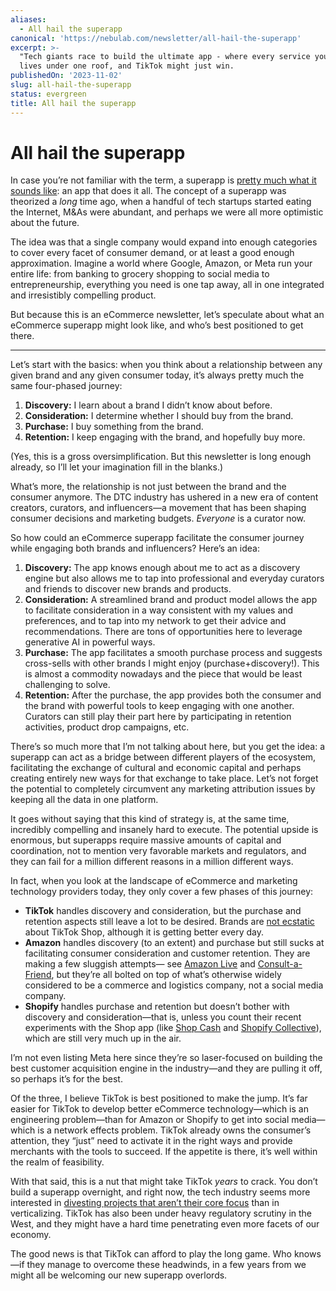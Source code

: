 ```yaml
---
aliases:
  - All hail the superapp
canonical: 'https://nebulab.com/newsletter/all-hail-the-superapp'
excerpt: >-
  "Tech giants race to build the ultimate app - where every service you need" 
  lives under one roof, and TikTok might just win.
publishedOn: '2023-11-02'
slug: all-hail-the-superapp
status: evergreen
title: All hail the superapp
---
```

# All hail the superapp

In case you’re not familiar with the term, a superapp is [pretty much what it sounds like](https://www.linkedin.com/pulse/behold-super-app-laurence-dunne/): an app that does it all. The concept of a superapp was theorized a _long_ time ago, when a handful of tech startups started eating the Internet, M&As were abundant, and perhaps we were all more optimistic about the future.

The idea was that a single company would expand into enough categories to cover every facet of consumer demand, or at least a good enough approximation. Imagine a world where Google, Amazon, or Meta run your entire life: from banking to grocery shopping to social media to entrepreneurship, everything you need is one tap away, all in one integrated and irresistibly compelling product.

But because this is an eCommerce newsletter, let’s speculate about what an eCommerce superapp might look like, and who’s best positioned to get there.

---

Let’s start with the basics: when you think about a relationship between any given brand and any given consumer today, it’s always pretty much the same four-phased journey:

1. **Discovery:** I learn about a brand I didn’t know about before.
2. **Consideration:** I determine whether I should buy from the brand.
3. **Purchase:** I buy something from the brand.
4. **Retention:** I keep engaging with the brand, and hopefully buy more.

(Yes, this is a gross oversimplification. But this newsletter is long enough already, so I’ll let your imagination fill in the blanks.)

What’s more, the relationship is not just between the brand and the consumer anymore. The DTC industry has ushered in a new era of content creators, curators, and influencers—a movement that has been shaping consumer decisions and marketing budgets. _Everyone_ is a curator now.

So how could an eCommerce superapp facilitate the consumer journey while engaging both brands and influencers? Here’s an idea:

1. **Discovery:** The app knows enough about me to act as a discovery engine but also allows me to tap into professional and everyday curators and friends to discover new brands and products.
2. **Consideration:** A streamlined brand and product model allows the app to facilitate consideration in a way consistent with my values and preferences, and to tap into my network to get their advice and recommendations. There are tons of opportunities here to leverage generative AI in powerful ways.
3. **Purchase:** The app facilitates a smooth purchase process and suggests cross-sells with other brands I might enjoy (purchase+discovery!). This is almost a commodity nowadays and the piece that would be least challenging to solve.
4. **Retention:** After the purchase, the app provides both the consumer and the brand with powerful tools to keep engaging with one another. Curators can still play their part here by participating in retention activities, product drop campaigns, etc.

There’s so much more that I’m not talking about here, but you get the idea: a superapp can act as a bridge between different players of the ecosystem, facilitating the exchange of cultural and economic capital and perhaps creating entirely new ways for that exchange to take place. Let’s not forget the potential to completely circumvent any marketing attribution issues by keeping all the data in one platform.

It goes without saying that this kind of strategy is, at the same time, incredibly compelling and insanely hard to execute. The potential upside is enormous, but superapps require massive amounts of capital and coordination, not to mention very favorable markets and regulators, and they can fail for a million different reasons in a million different ways.

In fact, when you look at the landscape of eCommerce and marketing technology providers today, they only cover a few phases of this journey:

- **TikTok** handles discovery and consideration, but the purchase and retention aspects still leave a lot to be desired. Brands are [not ecstatic](https://www.modernretail.co/technology/we-got-thousands-of-new-followers-a-day-but-then-we-started-to-have-issues-brands-report-major-logistics-challenges-with-tiktok-shop/) about TikTok Shop, although it is getting better every day.
- **Amazon** handles discovery (to an extent) and purchase but still sucks at facilitating consumer consideration and customer retention. They are making a few sluggish attempts— see [Amazon Live](https://www.amazon.com/live/) and [Consult-a-Friend](https://www.notion.so/Thought-21-All-hail-the-superapp-b6d96520bdea4b71aad10d101b760930?pvs=21), but they’re all bolted on top of what’s otherwise widely considered to be a commerce and logistics company, not a social media company.
- **Shopify** handles purchase and retention but doesn’t bother with discovery and consideration—that is, unless you count their recent experiments with the Shop app (like [Shop Cash](https://techcrunch.com/2023/06/02/shopifys-shop-app-introduces-a-new-shop-cash-rewards-program/) and [Shopify Collective](https://www.businessinsider.com/drake-shopify-collab-virtual-mansion-stocked-with-merch-2023-8)), which are still very much up in the air.

I’m not even listing Meta here since they’re so laser-focused on building the best customer acquisition engine in the industry—and they are pulling it off, so perhaps it’s for the best.

Of the three, I believe TikTok is best positioned to make the jump. It’s far easier for TikTok to develop better eCommerce technology—which is an engineering problem—than for Amazon or Shopify to get into social media—which is a network effects problem. TikTok already owns the consumer’s attention, they “just” need to activate it in the right ways and provide merchants with the tools to succeed. If the appetite is there, it’s well within the realm of feasibility.

With that said, this is a nut that might take TikTok *years* to crack. You don’t build a superapp overnight, and right now, the tech industry seems more interested in [divesting projects that aren’t their core focus](https://chainstoreage.com/ups-acquires-online-return-provider-happy-returns-paypal) than in verticalizing. TikTok has also been under heavy regulatory scrutiny in the West, and they might have a hard time penetrating even more facets of our economy.

The good news is that TikTok can afford to play the long game. Who knows—if they manage to overcome these headwinds, in a few years from we might all be welcoming our new superapp overlords.
